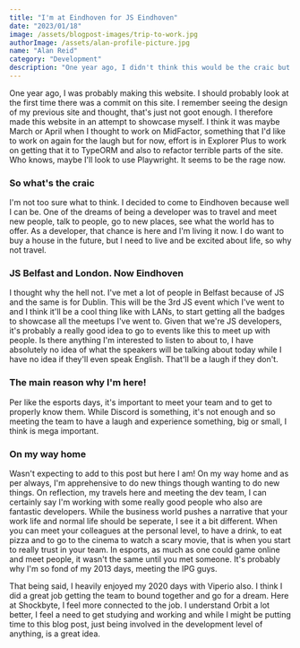 ---
title: "I'm at Eindhoven for JS Eindhoven"
date: "2023/01/18"
image: /assets/blogpost-images/trip-to-work.jpg
authorImage: /assets/alan-profile-picture.jpg
name: "Alan Reid"
category: "Development"
description: "One year ago, I didn't think this would be the craic but here we are. Good hot chocolate here."
---

One year ago, I was probably making this website. I should probably look at the first time there was a commit on this site. I remember seeing the design of my previous site and thought, that's just not goot enough. I therefore made this website in an attempt to showcase myself. I think it was maybe March or April when I thought to work on MidFactor, something that I'd like to work on again for the laugh but for now, effort is in Explorer Plus to work on getting that it to TypeORM and also to refactor terrible parts of the site. Who knows, maybe I'll look to use Playwright. It seems to be the rage now. 

### So what's the craic

I'm not too sure what to think. I decided to come to Eindhoven because well I can be. One of the dreams of being a developer was to travel and meet new people, talk to people, go to new places, see what the world has to offer. As a developer, that chance is here and I'm living it now. I do want to buy a house in the future, but I need to live and be excited about life, so why not travel. 

### JS Belfast and London. Now Eindhoven

I thought why the hell not. I've met a lot of people in Belfast because of JS and the same is for Dublin. This will be the 3rd JS event which I've went to and I think it'll be a cool thing like with LANs, to start getting all the badges to showcase all the meetups I've went to. Given that we're JS developers, it's probably a really good idea to go to events like this to meet up with people. Is there anything I'm interested to listen to about to, I have absolutely no idea of what the speakers will be talking about today while I have no idea if they'll even speak English. That'll be a laugh if they don't. 

### The main reason why I'm here!

Per like the esports days, it's important to meet your team and to get to properly know them. While Discord is something, it's not enough and so meeting the team to have a laugh and experience something, big or small, I think is mega important. 

### On my way home

Wasn't expecting to add to this post but here I am! On my way home and as per always, I'm apprehensive to do new things though wanting to do new things. On reflection, my travels here and meeting the dev team, I can certainly say I'm working with some really good people who also are fantastic developers. While the business world pushes a narrative that your work life and normal life should be seperate, I see it a bit different. When you can meet your colleagues at the personal level, to have a drink, to eat pizza and to go to the cinema to watch a scary movie, that is when you start to really trust in your team. In esports, as much as one could game online and meet people, it wasn't the same until you met someone. It's probably why I'm so fond of my 2013 days, meeting the IPG guys. 

That being said, I heavily enjoyed my 2020 days with Viperio also. I think I did a great job getting the team to bound together and go for a dream. Here at Shockbyte, I feel more connected to the job. I understand Orbit a lot better, I feel a need to get studying and working and while I might be putting time to this blog post, just being involved in the development level of anything, is a great idea. 